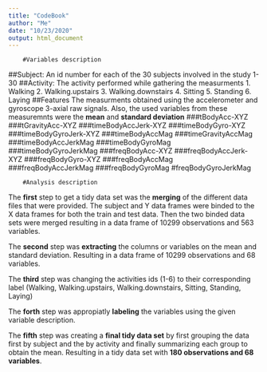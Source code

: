 ---
title: "CodeBook"
author: "Me"
date: "10/23/2020"
output: html_document
---

        #Variables description
##Subject:
        An id number for each of the 30 subjects involved in the study
        1-30
##Activity:
        The activity performed while gathering the measurments
        1. Walking
        2. Walking.upstairs
        3. Walking.downstairs
        4. Sitting
        5. Standing
        6. Laying
##Features
        The measurments obtained using the accelerometer and gyroscope 3-axial 
        raw signals. Also, the used variables from these measuremnts 
        were the **mean** and **standard deviation**
        ###tBodyAcc-XYZ
        ###tGravityAcc-XYZ
        ###timeBodyAccJerk-XYZ
        ###timeBodyGyro-XYZ
        ###timeBodyGyroJerk-XYZ
        ###timeBodyAccMag
        ###timeGravityAccMag
        ###timeBodyAccJerkMag
        ###timeBodyGyroMag
        ###timeBodyGyroJerkMag
        ###freqBodyAcc-XYZ
        ###freqBodyAccJerk-XYZ
        ###freqBodyGyro-XYZ
        ###freqBodyAccMag
        ###freqBodyAccJerkMag
        ###freqBodyGyroMag
        #freqBodyGyroJerkMag
        
        #Analysis description
The **first** step to get a tidy data set was the **merging** of the different data
files that were provided. The subject and Y data frames were binded to the X 
data frames for both the train and test data. Then the two binded data sets were
merged resulting in a data frame of 10299 observations and 563 variables.

The **second** step was **extracting** the columns or variables on the mean
and standard deviation. Resulting in a data frame of 10299 observations and 
68 variables.

The **third** step was changing the activities ids (1-6) to their corresponding
label (Walking, Walking.upstairs, Walking.downstairs, Sitting, Standing, Laying)

The **forth** step was appropiatly **labeling** the variables using the given
variable description. 

The **fifth** step was creating a **final tidy data set** by first grouping
the data first by subject and the by activity and finally summarizing each group 
to obtain the mean. Resulting in a tidy data set with **180 observations and 68 variables**. 
        
